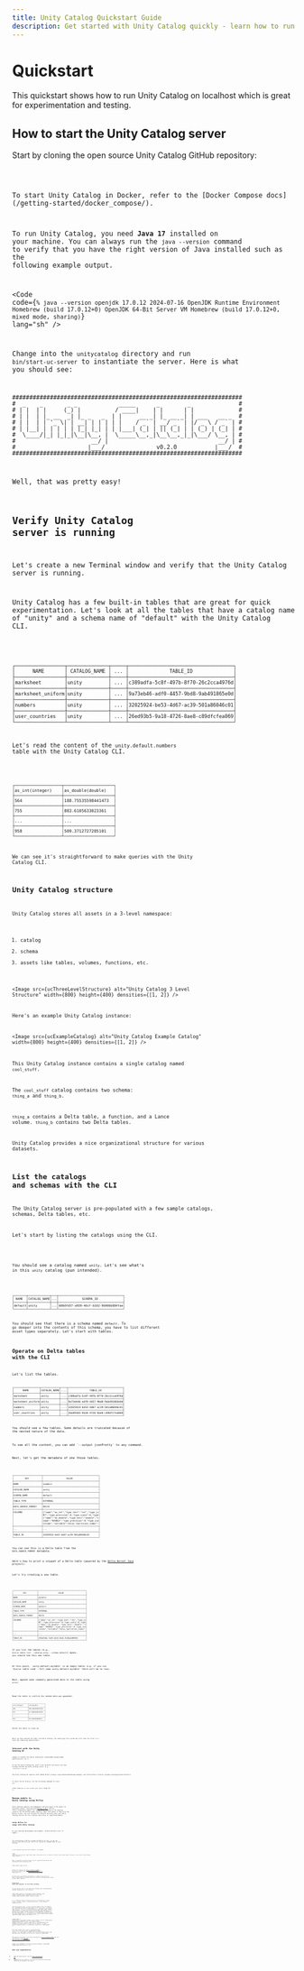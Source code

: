 ```yaml
---
title: Unity Catalog Quickstart Guide
description: Get started with Unity Catalog quickly - learn how to run the server locally, interact with the CLI, manage Delta tables, and integrate with MLflow for model management.
---
```



# Quickstart

This quickstart shows how to run Unity Catalog on localhost which is great for experimentation and testing.

## How to start the Unity Catalog server

Start by cloning the open source Unity Catalog GitHub repository:

<Code code="git clone git@github.com:unitycatalog/unitycatalog.git" lang="sh" />

<Aside type="note">
To start Unity Catalog in Docker, refer to the [Docker Compose docs](/getting-started/docker_compose/).
</Aside>

To run Unity Catalog, you need **Java 17** installed on your machine. You can
always run the `java --version` command to verify that you have the right
version of Java installed such as the following example output.

<Code code={`% java --version
openjdk 17.0.12 2024-07-16
OpenJDK Runtime Environment Homebrew (build 17.0.12+0)
OpenJDK 64-Bit Server VM Homebrew (build 17.0.12+0, mixed mode, sharing)`} lang="sh" />

Change into the `unitycatalog` directory and run `bin/start-uc-server` to instantiate the server. Here is what you
should see:

```console
################################################################### 
#  _    _       _ _            _____      _        _              #
# | |  | |     (_) |          / ____|    | |      | |             #
# | |  | |_ __  _| |_ _   _  | |     __ _| |_ __ _| | ___   __ _  #
# | |  | | '_ \| | __| | | | | |    / _` | __/ _` | |/ _ \ / _` | #
# | |__| | | | | | |_| |_| | | |___| (_| | || (_| | | (_) | (_| | #
#  \____/|_| |_|_|\__|\__, |  \_____\__,_|\__\__,_|_|\___/ \__, | #
#                      __/ |                                __/ | #
#                     |___/               v0.2.0           |___/  #
###################################################################
```

Well, that was pretty easy!

## Verify Unity Catalog server is running

Let's create a new Terminal window and verify that the Unity Catalog server is running.

Unity Catalog has a few built-in tables that are great for quick experimentation. Let's look at all the tables that
have a catalog name of "unity" and a schema name of "default" with the Unity Catalog CLI.

<Code code="bin/uc table list --catalog unity --schema default" lang="sh" />

```console
┌─────────────────┬──────────────┬─────┬────────────────────────────────────┐
│      NAME       │ CATALOG_NAME │ ... │              TABLE_ID              │
├─────────────────┼──────────────┼─────┼────────────────────────────────────┤
│marksheet        │unity         │ ... │c389adfa-5c8f-497b-8f70-26c2cca4976d│
├─────────────────┼──────────────┼─────┼────────────────────────────────────┤
│marksheet_uniform│unity         │ ... │9a73eb46-adf0-4457-9bd8-9ab491865e0d│
├─────────────────┼──────────────┼─────┼────────────────────────────────────┤
│numbers          │unity         │ ... │32025924-be53-4d67-ac39-501a86046c01│
├─────────────────┼──────────────┼─────┼────────────────────────────────────┤
│user_countries   │unity         │ ... │26ed93b5-9a18-4726-8ae8-c89dfcfea069│
└─────────────────┴──────────────┴─────┴────────────────────────────────────┘
```

Let's read the content of the `unity.default.numbers` table with the Unity Catalog CLI.

<Code code="bin/uc table read --full_name unity.default.numbers" lang="sh" />

```console
┌───────────────────┬────────────────────┐
│as_int(integer)    │as_double(double)   │
├───────────────────┼────────────────────┤
│564                │188.75535598441473  │
├───────────────────┼────────────────────┤
│755                │883.6105633023361   │
├───────────────────┼────────────────────┤
│...                │...                 │
├───────────────────┼────────────────────┤
│958                │509.3712727285101   │
└───────────────────┴────────────────────┘
```

We can see it's straightforward to make queries with the Unity Catalog CLI.

## Unity Catalog structure

Unity Catalog stores all assets in a 3-level namespace:

1. catalog
2. schema
3. assets like tables, volumes, functions, etc.

<Image src={ucThreeLevelStructure} alt="Unity Catalog 3 Level Structure" width={800} height={400} densities={[1, 2]} />

Here's an example Unity Catalog instance:

<Image src={ucExampleCatalog} alt="Unity Catalog Example Catalog" width={800} height={400} densities={[1, 2]} />

This Unity Catalog instance contains a single catalog named `cool_stuff`.

The `cool_stuff` catalog contains two schema: `thing_a` and `thing_b`.

`thing_a` contains a Delta table, a function, and a Lance volume. `thing_b` contains two Delta tables.

Unity Catalog provides a nice organizational structure for various datasets.

## List the catalogs and schemas with the CLI

The Unity Catalog server is pre-populated with a few sample catalogs, schemas, Delta tables, etc.

Let's start by listing the catalogs using the CLI.

<Code code="bin/uc catalog list" lang="sh" />

You should see a catalog named `unity`. Let's see what's in this `unity` catalog (pun intended).

<Code code="bin/uc schema list --catalog unity" lang="sh" />

```console
┌───────┬────────────┬───┬────────────────────────────────────┐
│ NAME  │CATALOG_NAME│...│             SCHEMA_ID              │
├───────┼────────────┼───┼────────────────────────────────────┤
│default│unity       │...│b08dfd57-a939-46cf-b102-9b906b884fae│
└───────┴────────────┴───┴────────────────────────────────────┘
```

You should see that there is a schema named `default`. To go deeper into the contents of this schema,
you have to list different asset types separately. Let's start with tables.

## Operate on Delta tables with the CLI

Let's list the tables.
<Code code="bin/uc table list --catalog unity --schema default" lang="sh" />

```console
┌─────────────────┬────────────┬────┬────────────────────────────────────┐
│      NAME       │CATALOG_NAME│....│              TABLE_ID              │
├─────────────────┼────────────┼────┼────────────────────────────────────┤
│marksheet        │unity       │....│c389adfa-5c8f-497b-8f70-26c2cca4976d│
├─────────────────┼────────────┼────┼────────────────────────────────────┤
│marksheet_uniform│unity       │....│9a73eb46-adf0-4457-9bd8-9ab491865e0d│
├─────────────────┼────────────┼────┼────────────────────────────────────┤
│numbers          │unity       │....│32025924-be53-4d67-ac39-501a86046c01│
├─────────────────┼────────────┼────┼────────────────────────────────────┤
│user_countries   │unity       │....│26ed93b5-9a18-4726-8ae8-c89dfcfea069│
└─────────────────┴────────────┴────┴────────────────────────────────────┘
```

You should see a few tables. Some details are truncated because of the nested nature of the data.

<Aside type="note">
To see all the content, you can add `--output jsonPretty` to any command.
</Aside>

Next, let's get the metadata of one those tables.

<Code code="bin/uc table get --full_name unity.default.numbers" lang="sh" />

```console
┌──────────────────────┬───────────────────────────────────────────┐
│         KEY          │                  VALUE                    │
├──────────────────────┼───────────────────────────────────────────┤
│NAME                  │numbers                                    │
├──────────────────────┼───────────────────────────────────────────┤
│CATALOG_NAME          │unity                                      │
├──────────────────────┼───────────────────────────────────────────┤
│SCHEMA_NAME           │default                                    │
├──────────────────────┼───────────────────────────────────────────┤
│TABLE_TYPE            │EXTERNAL                                   │
├──────────────────────┼───────────────────────────────────────────┤
│DATA_SOURCE_FORMAT    │DELTA                                      │
├──────────────────────┼───────────────────────────────────────────┤
│COLUMNS               │{"name":"as_int","type_text":"int","type_js│
│                      │NT","type_precision":0,"type_scale":0,"type│
│                      │{"name":"as_double","type_text":"double","t│
│                      │name":"DOUBLE","type_precision":0,"type_sca│
│                      │column","nullable":false,"partition_index":│
├──────────────────────┼───────────────────────────────────────────┤
│...                   │...                                        │
├──────────────────────┼───────────────────────────────────────────┤
│TABLE_ID              │32025924-be53-4d67-ac39-501a86046c01       │
└──────────────────────┴───────────────────────────────────────────┘
```

You can see this is a Delta table from the `DATA_SOURCE_FORMAT` metadata.

Here's how to print a snippet of a Delta table (powered by the [Delta Kernel Java](https://delta.io/blog/delta-kernel/) project).

Let's try creating a new table.

<Code code="bin/uc table create --full_name unity.default.mytable --columns 'col1 int, col2 double' --storage_location /tmp/uc/my_table" lang="sh" />

```console
┌──────────────────────┬───────────────────────────────────────────┐
│         KEY          │                  VALUE                    │
├──────────────────────┼───────────────────────────────────────────┤
│NAME                  │mytable                                    │
├──────────────────────┼───────────────────────────────────────────┤
│CATALOG_NAME          │unity                                      │
├──────────────────────┼───────────────────────────────────────────┤
│SCHEMA_NAME           │default                                    │
├──────────────────────┼───────────────────────────────────────────┤
│TABLE_TYPE            │EXTERNAL                                   │
├──────────────────────┼───────────────────────────────────────────┤
│DATA_SOURCE_FORMAT    │DELTA                                      │
├──────────────────────┼───────────────────────────────────────────┤
│COLUMNS               │{"name":"as_int","type_text":"int","type_js│
│                      │NT","type_precision":0,"type_scale":0,"type│
│                      │{"name":"as_double","type_text":"double","t│
│                      │name":"DOUBLE","type_precision":0,"type_sca│
│                      │column","nullable":false,"partition_index":│
├──────────────────────┼───────────────────────────────────────────┤
│...                   │...                                        │
├──────────────────────┼───────────────────────────────────────────┤
│TABLE_ID              │263a234a-7a29-44c8-8e41-8c46aa30650c       │
└──────────────────────┴───────────────────────────────────────────┘
```

If you list the tables (e.g., `bin/uc table list --catalog unity --schema default`) again, you should see this new table.

<Aside type="note" title="mytable is an empty table">
At this point, `unity.default.mytable` is an empty table; e.g. if you run
`bin/uc table read --full_name unity.default.mytable` there will be no rows.
</Aside>

Next, append some randomly generated data to the table using `write`.

<Code code="bin/uc table write --full_name unity.default.mytable" lang="sh" />

Read the table to confirm the random data was appended:
<Code code="bin/uc table read --full_name unity.default.mytable" lang="sh" />

```console
┌───────────────────┬────────────────────┐
│col1(integer)      │col2(double)        │
├───────────────────┼────────────────────┤
│358                │289.04381385477393  │
├───────────────────┼────────────────────┤
│571                │22.709993302915787  │
├───────────────────┼────────────────────┤
│...                │...                 │
├───────────────────┼────────────────────┤
│221                │917.8549104485671   │
└───────────────────┴────────────────────┘
```

Delete the table to clean up:

<Code code="bin/uc table delete --full_name unity.default.mytable" lang="sh" />

<Aside type="note">
While you have deleted the table from Unity Catalog, the underlying file system may still have the files (i.e.,
check the /tmp/uc/my_table/folder).
</Aside>

## Interact with the Unity Catalog UI

<Image src={ucUI} alt="Unity Catalog UI" width={800} height={400} densities={[1, 2]} />

To use the Unity Catalog UI, start a new terminal and ensure you have already started the Unity Catalog server (e.g., `./bin/start-uc-server`)

<Aside type="caution" title="Prerequisites">
The Unity Catalog UI requires both [Node](https://nodejs.org/en/download/package-manager) and [Yarn](https://classic.yarnpkg.com/lang/en/docs/install).
</Aside>

To start the UI locally, run the following commands to start `yarn`

<Code code={`cd /ui
yarn install
yarn start`} lang="sh" />

## Manage models in Unity Catalog using MLflow

Unity Catalog supports the management and governance of ML models as securable assets. Starting with
[MLflow 2.16.1](https://mlflow.org/releases/2.16.1), MLflow offers integrated support for using Unity Catalog as the
backing resource for the MLflow model registry. What this means is that with the MLflow client, you will be able to
interact directly with your Unity Catalog service for the creation and access of registered models.

### Setup MLflow for usage with Unity Catalog

In your desired development environment, install MLflow 2.16.1 or higher:

<Code code="pip install mlflow" lang="sh" />

The installation of MLflow includes the MLflow CLI tool, so you can start a local MLflow server with UI by running the
command below in your terminal:

<Code code="mlflow ui" lang="sh" />

It will generate logs with the IP address, for example:

<Code code={`[2023-10-25 19:39:12 -0700] [50239] [INFO] Starting gunicorn 20.1.0
[2023-10-25 19:39:12 -0700] [50239] [INFO] Listening at: http://127.0.0.1:5000 (50239)`} lang="console" />

Next, from within a python script or shell, import MLflow and set the tracking URI and the registry URI.

<Code code={`import mlflow

mlflow.set_tracking_uri("http://127.0.0.1:5000")
mlflow.set_registry_uri("uc:http://127.0.0.1:8080")`} lang="python" />

At this point, your MLflow environment is ready for use with the newly started MLflow tracking server and the
Unity Catalog server acting as your model registry.

### Train your model and register it into Unity Catalog

You can quickly train a test model and validate that the MLflow/Unity catalog integration is fully working.

<Code code={`import os
from sklearn import datasets
from sklearn.ensemble import RandomForestClassifier
from sklearn.model_selection import train_test_split

X, y = datasets.load_iris(return_X_y=True, as_frame=True)
X_train, X_test, y_train, y_test = train_test_split(X, y, test_size=0.2, random_state=42)

with mlflow.start_run():
    # Train a sklearn model on the iris dataset
    clf = RandomForestClassifier(max_depth=7)
    clf.fit(X_train, y_train)
    # Take the first row of the training dataset as the model input example.
    input_example = X_train.iloc[[0]]
    # Log the model and register it as a new version in Unity Catalog.
    mlflow.sklearn.log_model(
        sk_model=clf,
        artifact_path="model",
        # The signature is automatically inferred from the input example and its predicted output.
        input_example=input_example,
        registered_model_name="unity.default.iris",
    )

loaded_model = mlflow.pyfunc.load_model(f"models:/unity.default.iris/1")
predictions = loaded_model.predict(X_test)
iris_feature_names = datasets.load_iris().feature_names
result = pd.DataFrame(X_test, columns=iris_feature_names)
result["actual_class"] = y_test
result["predicted_class"] = predictions
result[:4]`} lang="python" />

This code snippet will create a registered model `default.unity.iris` and log the trained model as model version 1. It
then loads the model from the Unity Catalog server, and performs batch inference on the test set using the loaded model.

The results can be seen in the Unity Catalog UI at [http://localhost:3000,](http://localhost:3000) per the instructions
in the [Interact with the Unity Catalog tutorial](https://github.com/unitycatalog/unitycatalog?tab=readme-ov-file#interact-with-the-unity-catalog-ui).

<Image src={ucUiModels} alt="Unity Catalog UI Models" width={800} height={400} densities={[1, 2]} />

## APIs and Compatibility

- Open API specification: See the [Unity Catalog Rest API](https://docs.unitycatalog.io/swagger-docs/).
- Compatibility and stability: The APIs are currently evolving and should not be assumed to be stable.
